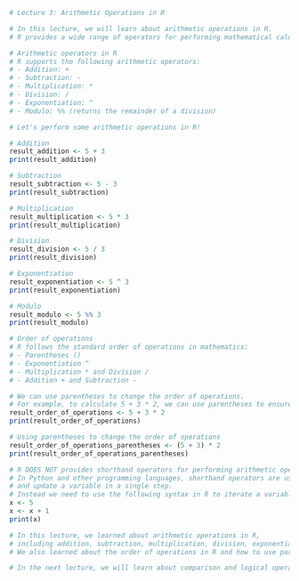
```r
# Lecture 3: Arithmetic Operations in R

# In this lecture, we will learn about arithmetic operations in R.
# R provides a wide range of operators for performing mathematical calculations on numeric data.

# Arithmetic operators in R
# R supports the following arithmetic operators:
# - Addition: +
# - Subtraction: -
# - Multiplication: *
# - Division: /
# - Exponentiation: ^
# - Modulo: %% (returns the remainder of a division)

# Let's perform some arithmetic operations in R!

# Addition
result_addition <- 5 + 3
print(result_addition)

# Subtraction
result_subtraction <- 5 - 3
print(result_subtraction)

# Multiplication
result_multiplication <- 5 * 3
print(result_multiplication)

# Division
result_division <- 5 / 3
print(result_division)

# Exponentiation
result_exponentiation <- 5 ^ 3
print(result_exponentiation)

# Modulo
result_modulo <- 5 %% 3
print(result_modulo)

# Order of operations
# R follows the standard order of operations in mathematics:
# - Parentheses ()
# - Exponentiation ^
# - Multiplication * and Division /
# - Addition + and Subtraction -

# We can use parentheses to change the order of operations.
# For example, to calculate 5 + 3 * 2, we can use parentheses to ensure that the multiplication is performed first:
result_order_of_operations <- 5 + 3 * 2
print(result_order_of_operations)

# Using parentheses to change the order of operations
result_order_of_operations_parentheses <- (5 + 3) * 2
print(result_order_of_operations_parentheses)

# R DOES NOT provides shorthand operators for performing arithmetic operations and updating variables.
# In Python and other programming languages, shorthand operators are used to perform an arithmetic operation 
# and update a variable in a single step.
# Instead we need to use the following syntax in R to iterate a variable and update it:
x <- 5
x <- x + 1
print(x)

# In this lecture, we learned about arithmetic operations in R, 
# including addition, subtraction, multiplication, division, exponentiation, and modulo.
# We also learned about the order of operations in R and how to use parentheses to change the order of operations.

# In the next lecture, we will learn about comparison and logical operators in R.
```

